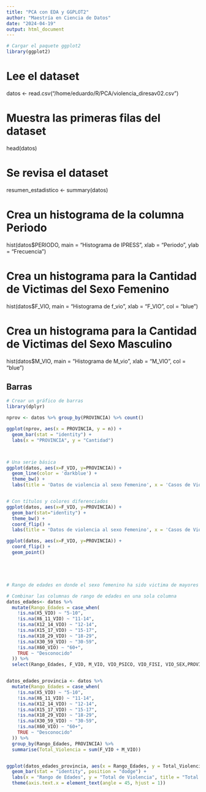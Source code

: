 ```yaml
---
title: "PCA con EDA y GGPLOT2"
author: "Maestría en Ciencia de Datos"
date: "2024-04-19"
output: html_document
---
```




```r

# Cargar el paquete ggplot2
library(ggplot2)
```


# Lee el dataset
datos <- read.csv("/home/eduardo/R/PCA/violencia_diresav02.csv")

# Muestra las primeras filas del dataset
head(datos)

# Se revisa el dataset
resumen_estadistico <- summary(datos)

# Crea un histograma de la columna Periodo
hist(datos$PERIODO, 
     main = "Histograma de IPRESS",
     xlab = "Periodo",
     ylab = "Frecuencia")
     


# Crea un histograma para la Cantidad de Victimas del Sexo Femenino
hist(datos$F_VIO, main = "Histograma de f_vio", xlab = "F_VIO", col = "blue")

 
# Crea un histograma para la Cantidad de Victimas del Sexo Masculino
hist(datos$M_VIO, main = "Histograma de M_vio", xlab = "M_VIO", col = "blue")


## Barras
```r
# Crear un gráfico de barras
library(dplyr)

nprov <- datos %>% group_by(PROVINCIA) %>% count()

ggplot(nprov, aes(x = PROVINCIA, y = n)) + 
  geom_bar(stat = "identity") +
  labs(x = "PROVINCIA", y = "Cantidad")



# Una serie básica
ggplot(datos, aes(x=F_VIO, y=PROVINCIA)) + 
  geom_line(color = 'darkblue') + 
  theme_bw() + 
  labs(title = 'Datos de violencia al sexo Femenino', x = 'Casos de Violencia al Sexo Femenino', y = 'Provincia')


# Con títulos y colores diferenciados
ggplot(datos, aes(x=F_VIO, y=PROVINCIA)) + 
  geom_bar(stat="identity") + 
  theme_bw() + 
  coord_flip() +
  labs(title = 'Datos de violencia al sexo Femenino', x = 'Casos de Violencia al Sexo Femenino', y = 'Provincia')

ggplot(datos, aes(x=F_VIO, y=PROVINCIA)) + 
  coord_flip() +
  geom_point()





# Rango de edades en donde el sexo femenino ha sido victima de mayores casos de violencia 

# Combinar las columnas de rango de edades en una sola columna
datos_edades<- datos %>%
  mutate(Rango_Edades = case_when(
    !is.na(X5_VIO) ~ "5-10",
    !is.na(X6_11_VIO) ~ "11-14",
    !is.na(X12_14_VIO) ~ "12-14",
    !is.na(X15_17_VIO) ~ "15-17",
    !is.na(X18_29_VIO) ~ "18-29",
    !is.na(X30_59_VIO) ~ "30-59",
    !is.na(X60_VIO) ~ "60+",
    TRUE ~ "Desconocido"
  )) %>%
  select(Rango_Edades, F_VIO, M_VIO, VIO_PSICO, VIO_FISI, VIO_SEX,PROVINCIA,DISTRITO)


datos_edades_provincia <- datos %>%
  mutate(Rango_Edades = case_when(
    !is.na(X5_VIO) ~ "5-10",
    !is.na(X6_11_VIO) ~ "11-14",
    !is.na(X12_14_VIO) ~ "12-14",
    !is.na(X15_17_VIO) ~ "15-17",
    !is.na(X18_29_VIO) ~ "18-29",
    !is.na(X30_59_VIO) ~ "30-59",
    !is.na(X60_VIO) ~ "60+",
    TRUE ~ "Desconocido"
  )) %>%
  group_by(Rango_Edades, PROVINCIA) %>%
  summarise(Total_Violencia = sum(F_VIO + M_VIO))


ggplot(datos_edades_provincia, aes(x = Rango_Edades, y = Total_Violencia, fill = PROVINCIA)) +
  geom_bar(stat = "identity", position = "dodge") +
  labs(x = "Rango de Edades", y = "Total de Violencia", title = "Total de Violencia por Rango de Edades y Provincia") +
  theme(axis.text.x = element_text(angle = 45, hjust = 1))

```





     
     